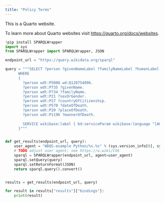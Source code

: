 ```yaml
---
title: "Policy Terms"
---
```


This is a Quarto website.

To learn more about Quarto websites visit <https://quarto.org/docs/websites>.

```python
!pip install SPARQLWrapper
import sys
from SPARQLWrapper import SPARQLWrapper, JSON

endpoint_url = "https://query.wikidata.org/sparql"

query = """SELECT ?person ?givenNameLabel ?familyNameLabel ?humanLabel ?sexOrGenderLabel ?countryOfCitizenshipLabel ?dateOfDeathLabel ?placeOfDeathLabel ?mannerOfDeathLabel 
      WHERE
      {
        ?person wdt:P5008 wd:Q120754096.
        ?person wdt:P735 ?givenName.
        ?person wdt:P734 ?familyName.
        ?person wdt:P21 ?sexOrGender.
        ?person wdt:P27 ?countryOfCitizenship.
        ?person wdt:P570 ?dateOfDeath.
        ?person wdt:P20 ?placeOfDeath.
        ?person wdt:P1196 ?mannerOfDeath.
                
        SERVICE wikibase:label { bd:serviceParam wikibase:language "[AUTO_LANGUAGE]". }
      }"""


def get_results(endpoint_url, query):
    user_agent = "WDQS-example Python/%s.%s" % (sys.version_info[0], sys.version_info[1])
    # TODO adjust user agent; see https://w.wiki/CX6
    sparql = SPARQLWrapper(endpoint_url, agent=user_agent)
    sparql.setQuery(query)
    sparql.setReturnFormat(JSON)
    return sparql.query().convert()


results = get_results(endpoint_url, query)

for result in results["results"]["bindings"]:
    print(result)
```